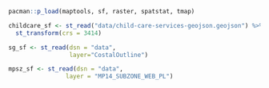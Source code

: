 ```r
pacman::p_load(maptools, sf, raster, spatstat, tmap)
```

```r
childcare_sf <- st_read("data/child-care-services-geojson.geojson") %>%
  st_transform(crs = 3414)
```

```r
sg_sf <- st_read(dsn = "data", 
                 layer="CostalOutline")
```

```r
mpsz_sf <- st_read(dsn = "data", 
                layer = "MP14_SUBZONE_WEB_PL")
```

```r

```

```r

```

```r

```
